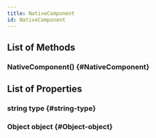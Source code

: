 ```yaml
---
title: NativeComponent
id: NativeComponent
---
```


## List of Methods

### NativeComponent() {#NativeComponent}

## List of Properties

### string type {#string-type}

### Object object {#Object-object}

